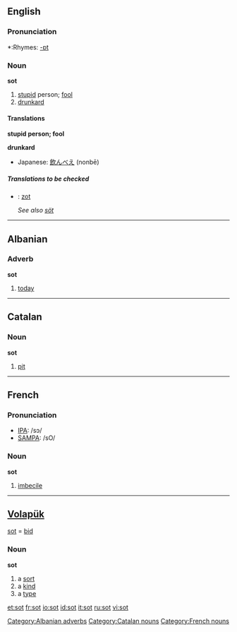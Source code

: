 ==English==

===Pronunciation===
*:Rhymes: [[Rhymes:English:-ɒt|-ɒt]]

===Noun===
'''sot'''
#[[stupid]] person; [[fool]]
#[[drunkard]]

====Translations====
'''stupid person; fool'''
{{top}}
{{mid}}
{{bottom}}

'''drunkard'''
{{top}}
{{mid}}
*Japanese: [[飲んべえ]] (nonbē)
{{bottom}}

=====Translations to be checked=====
<!--Remove this section once all of the translations below have been moved into the tables above.-->
{{checktrans}}
*{{ttbc|Dutch}}: [[zot]] {{m}}
*;''See also [[söt]]''

----

==Albanian==
===Adverb===
'''sot'''

# [[today]]

[[Category:Albanian adverbs]]

----

==Catalan==
===Noun===
'''sot'''

# [[pit]]

[[Category:Catalan nouns]]

----

==French==

===Pronunciation===
*[[w:IPA|IPA]]: /sɔ/
*[[w:SAMPA|SAMPA]]: /sO/

===Noun===
{{fr-infl-noun|sm=sot|sf=sotte|pm=sots|pf=sottes|smp=sɔ|sfp=sɔt|pmp=sɔ|pfp=sɔt}}
'''sot'''

# [[imbecile]]

[[Category:French nouns]]

----

==[[Volapük]]==
[[sot]] = [[bid]]

===Noun===
'''sot'''

# a [[sort]]
# a [[kind]] 
# a [[type]]

[[et:sot]]
[[fr:sot]]
[[io:sot]]
[[id:sot]]
[[it:sot]]
[[ru:sot]]
[[vi:sot]]